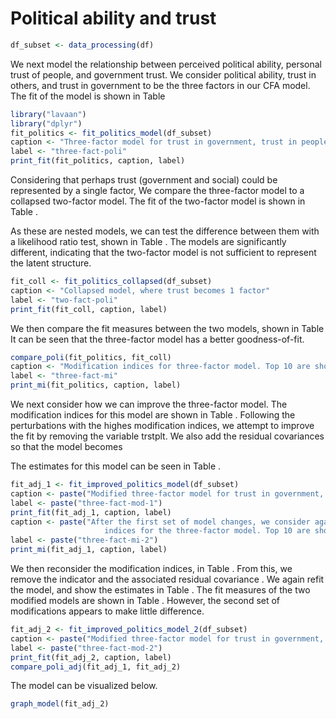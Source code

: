# Political ability and trust
```r
df_subset <- data_processing(df)
```
We next model the relationship between perceived political ability, personal trust
of people, and government trust. We consider political ability, trust in others, and trust
in government to be the three factors in our CFA model. The fit of the model is shown in Table \ref{tab:three-fact-poli}
\begin{verbatim}
    # Trust in government
    gov_trust =~ trstprl + trstprt + trstplt  + trstep + trstun
    # Trust in people
    people_trust =~ ppltrst + pplfair + pplhlp 
    # Poltical ability
    poltical_able =~ psppipla + actrolga + psppsgva + cptppola
\end{verbatim}
```r
library("lavaan")
library("dplyr")
fit_politics <- fit_politics_model(df_subset)
caption <- "Three-factor model for trust in government, trust in people, and political ability"
label <- "three-fact-poli"
print_fit(fit_politics, caption, label)
```
Considering that perhaps trust (government and social) could be represented
by a single factor, We compare the three-factor model to a collapsed
two-factor model. The fit of the two-factor model is shown in Table \ref{tab:two-fact-poli}.
\begin{verbatim}
    # Trust 
    gov_trust =~ trstprl + trstprt + trstplt + trstep + trstun + ppltrst + pplfair + pplhlp 
    # Poltical ability
    poltical_able =~ psppipla + actrolga + psppsgva + cptppola
\end{verbatim}

As these are nested models, we can test the difference between them with a likelihood ratio test, shown in Table \ref{tab:collapse-compare}. The models are significantly different, indicating that the two-factor model is not sufficient to represent the latent structure.
```r
fit_coll <- fit_politics_collapsed(df_subset)
caption <- "Collapsed model, where trust becomes 1 factor"
label <- "two-fact-poli"
print_fit(fit_coll, caption, label)
```

We then compare the fit measures between the two models, shown in Table \ref{tab:three-fact-compare}
It can be seen that the three-factor model has a better goodness-of-fit.
```r
compare_poli(fit_politics, fit_coll)
caption <- "Modification indices for three-factor model. Top 10 are shown."
label <- "three-fact-mi"
print_mi(fit_politics, caption, label)
```
We next consider how we can improve the three-factor model. The modification 
indices for this model are shown in Table \ref{tab:three-fact-mi}. 
Following the perturbations with the highes modification indices, 
we attempt to improve the fit by removing the variable trstplt. We also 
add the residual covariances 
\begin{itemize}
    \item \verb+trstep ~~ trstun+
    \item \verb+trstprl ~~ trstep+
    \item \verb+actrolga ~~ cptppola+
\end{itemize}
so that the model becomes
\begin{verbatim}
    # Trust in government
    gov_trust =~ trstprl + trstprt + trstep + trstun
    # Trust in people
    people_trust =~ ppltrst + pplfair + pplhlp 
    # Poltical ability
    poltical_able =~ psppipla + actrolga + psppsgva + cptppola
    # Add residual covariance
    trstep ~~ trstun
    trstprl ~~ trstep
    actrolga ~~ cptppola
\end{verbatim}

The estimates for this model can be seen in Table \ref{tab:three-fact-mod-1}.

```r
fit_adj_1 <- fit_improved_politics_model(df_subset)
caption <- paste("Modified three-factor model for trust in government, trust in people, and political ability. Residual covariances are added and trstplt is removed.")
label <- paste("three-fact-mod-1")
print_fit(fit_adj_1, caption, label)
caption <- paste("After the first set of model changes, we consider again the modification 
                     indices for the three-factor model. Top 10 are shown.")
label <- paste("three-fact-mi-2")
print_mi(fit_adj_1, caption, label)
```
We then reconsider the modification indices, in Table \ref{tab:three-fact-mi-2}.
From this, we remove the indicator \verb+actrolga+ and the associated residual
covariance \verb+actrolga ~~ cptppola+. We again refit the model, and show the estimates
in Table \ref{tab:three-fact-mod-2}. The fit measures of the two modified models are 
shown in Table \ref{tab:mod-three-fact-compare}. However, the second set of modifications
appears to make little difference.
```r
fit_adj_2 <- fit_improved_politics_model_2(df_subset)
caption <- paste("Modified three-factor model for trust in government, trust in people, and political ability. Variable actrolga is removed, as well as its associated covariance.")
label <- paste("three-fact-mod-2")
print_fit(fit_adj_2, caption, label)
compare_poli_adj(fit_adj_1, fit_adj_2)
```
The model can be visualized below.
```r
graph_model(fit_adj_2)
```
